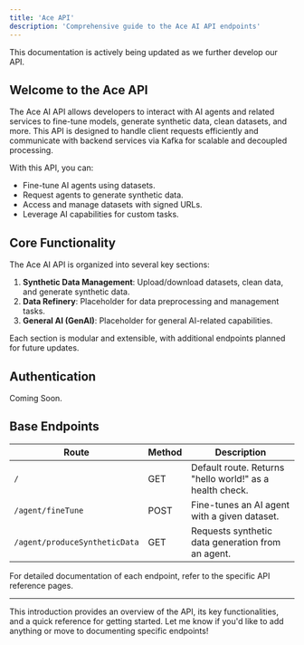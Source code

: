 ```yaml
---
title: 'Ace API'
description: 'Comprehensive guide to the Ace AI API endpoints'
---
```


<Note>
  This documentation is actively being updated as we further develop our API.
</Note>

## Welcome to the Ace API

The Ace AI API allows developers to interact with AI agents and related services to fine-tune models, generate synthetic data, clean datasets, and more. This API is designed to handle client requests efficiently and communicate with backend services via Kafka for scalable and decoupled processing.

With this API, you can:
- Fine-tune AI agents using datasets.
- Request agents to generate synthetic data.
- Access and manage datasets with signed URLs.
- Leverage AI capabilities for custom tasks.

## Core Functionality

The Ace AI API is organized into several key sections:
1. **Synthetic Data Management**: Upload/download datasets, clean data, and generate synthetic data.
2. **Data Refinery**: Placeholder for data preprocessing and management tasks.
3. **General AI (GenAI)**: Placeholder for general AI-related capabilities.

Each section is modular and extensible, with additional endpoints planned for future updates.

## Authentication
Coming Soon.

## Base Endpoints

| Route                | Method | Description                                         |
|----------------------|--------|-----------------------------------------------------|
| `/`                  | GET    | Default route. Returns "hello world!" as a health check. |
| `/agent/fineTune`    | POST   | Fine-tunes an AI agent with a given dataset.        |
| `/agent/produceSyntheticData` | GET    | Requests synthetic data generation from an agent. |

For detailed documentation of each endpoint, refer to the specific API reference pages.

---

This introduction provides an overview of the API, its key functionalities, and a quick reference for getting started. Let me know if you'd like to add anything or move to documenting specific endpoints!
